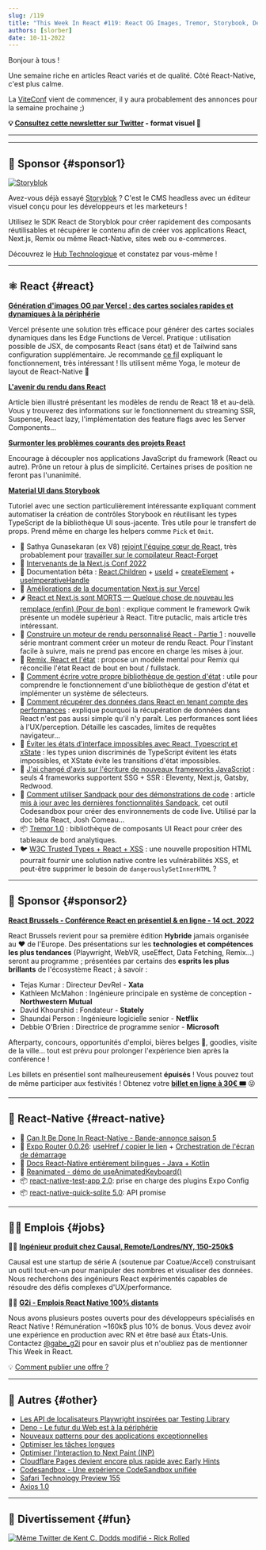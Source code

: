 ```yaml
---
slug: /119
title: "This Week In React #119: React OG Images, Tremor, Storybook, Decoupling, Rendering, Data-Fetching, Remix, Qwik, TypeScript, Playwright..."
authors: [slorber]
date: 10-11-2022
---
```


Bonjour à tous !

Une semaine riche en articles React variés et de qualité. Côté React-Native, c'est plus calme.

La [ViteConf](https://viteconf.org/) vient de commencer, il y aura probablement des annonces pour la semaine prochaine ;)

<!-- truncate -->

**💡 [Consultez cette newsletter sur Twitter](https://slo.im/thread) - format visuel 🎨**

---


<Support />

---

## 💸 Sponsor {#sponsor1}

[![Storyblok](/emails/issues/116/storyblok.png)](https://www.storyblok.com/?utm_source=thisweekinreact&utm_medium=display&utm_campaign=AWA_SPON_TWIREACT_TRA&utm_content=thisweekinreact_en)

Avez-vous déjà essayé [Storyblok](https://www.storyblok.com/?utm_source=thisweekinreact&utm_medium=display&utm_campaign=AWA_SPON_TWIREACT_TRA&utm_content=thisweekinreact_en) ? C'est le CMS headless avec un éditeur visuel conçu pour les développeurs et les marketeurs !

Utilisez le SDK React de Storyblok pour créer rapidement des composants réutilisables et récupérer le contenu afin de créer vos applications React, Next.js, Remix ou même React-Native, sites web ou e-commerces.

Découvrez le [Hub Technologique](https://www.storyblok.com/technologies?utm_source=thisweekinreact&utm_medium=display&utm_campaign=AWA_SPON_TWIREACT_TRA&utm_content=thisweekinreact_en) et constatez par vous-même !

---

## ⚛️ React {#react}

**[Génération d'images OG par Vercel : des cartes sociales rapides et dynamiques à la périphérie](https://vercel.com/blog/introducing-vercel-og-image-generation-fast-dynamic-social-card-images)**

Vercel présente une solution très efficace pour générer des cartes sociales dynamiques dans les Edge Functions de Vercel. Pratique : utilisation possible de JSX, de composants React (sans état) et de Tailwind sans configuration supplémentaire. Je recommande [ce fil](https://twitter.com/shuding_/status/1579607964549513217) expliquant le fonctionnement, très intéressant ! Ils utilisent même Yoga, le moteur de layout de React-Native 🤭

**[L'avenir du rendu dans React](https://prateeksurana.me/blog/future-of-rendering-in-react/)**

Article bien illustré présentant les modèles de rendu de React 18 et au-delà. Vous y trouverez des informations sur le fonctionnement du streaming SSR, Suspense, React lazy, l'implémentation des feature flags avec les Server Components...

**[Surmonter les problèmes courants des projets React](https://dinosaurs-with-jetpacks.com/posts/react-problems)**

Encourage à découpler nos applications JavaScript du framework (React ou autre). Prône un retour à plus de simplicité. Certaines prises de position ne feront pas l'unanimité.

**[Material UI dans Storybook](https://storybook.js.org/blog/material-ui-in-storybook/)**

Tutoriel avec une section particulièrement intéressante expliquant comment automatiser la création de contrôles Storybook en réutilisant les types TypeScript de la bibliothèque UI sous-jacente. Très utile pour le transfert de props. Prend même en charge les helpers comme `Pick` et `Omit`.

- 👤 Sathya Gunasekaran (ex V8) [rejoint l'équipe cœur de React](https://twitter.com/_gsathya/status/1578816177371250688), très probablement pour [travailler sur le compilateur React-Forget](https://twitter.com/Huxpro/status/1578865666010263552)
- 👥 [Intervenants de la Next.js Conf 2022](https://twitter.com/vercel/status/1578401243243741185)
- 📖 Documentation bêta : [React.Children](https://twitter.com/dan_abramov/status/1578457525628047360) + [useId](https://twitter.com/dan_abramov/status/1577283961763467265) + [createElement](https://twitter.com/dan_abramov/status/1577463721193897985) + [useImperativeHandle](https://twitter.com/dan_abramov/status/1577717226269966336)
- 📖 [Améliorations de la documentation Next.js sur Vercel](https://twitter.com/leeerob/status/1577788730349436928)
- 🌶 [React et Next.js sont MORTS — Quelque chose de nouveau les remplace (enfin) (Pour de bon)](https://javascript.plainenglish.io/react-and-next-js-is-dead-something-new-is-finally-replacing-it-for-good-c792c48806f6) : explique comment le framework Qwik présente un modèle supérieur à React. Titre putaclic, mais article très intéressant.
- 📜 [Construire un moteur de rendu personnalisé React - Partie 1](https://www.markcodes.dev/posts/build-react-custom-renderer-part-1) : nouvelle série montrant comment créer un moteur de rendu React. Pour l'instant facile à suivre, mais ne prend pas encore en charge les mises à jour.
- 📜 [Remix, React et l'état](https://blog.jim-nielsen.com/2022/remix-react-and-state/) : propose un modèle mental pour Remix qui réconcilie l'état React de bout en bout / fullstack.
- 📜 [Comment écrire votre propre bibliothèque de gestion d'état](https://judehunter.dev/blog/how-to-write-your-own-state-management-library) : utile pour comprendre le fonctionnement d'une bibliothèque de gestion d'état et implémenter un système de sélecteurs.
- 📜 [Comment récupérer des données dans React en tenant compte des performances](https://www.developerway.com/posts/how-to-fetch-data-in-react) : explique pourquoi la récupération de données dans React n'est pas aussi simple qu'il n'y paraît. Les performances sont liées à l'UX/perception. Détaille les cascades, limites de requêtes navigateur...
- 📜 [Éviter les états d'interface impossibles avec React, Typescript et xState](https://whereisthemouse.com/avoid-impossible-ui-states-with-react-typescript-and-xstate) : les types union discriminés de TypeScript évitent les états impossibles, et XState évite les transitions d'état impossibles.
- 📜 [J'ai changé d'avis sur l'écriture de nouveaux frameworks JavaScript](https://whitep4nth3r.com/blog/write-a-new-javascript-framework/) : seuls 4 frameworks supportent SSG + SSR : Eleventy, Next.js, Gatsby, Redwood.
- 📜 [Comment utiliser Sandpack pour des démonstrations de code](https://www.ctnicholas.dev/articles/how-to-use-sandpack-for-code-demos) : article [mis à jour avec les dernières fonctionnalités Sandpack](https://twitter.com/ctnicholasdev/status/1577683748878884864), cet outil Codesandbox pour créer des environnements de code live. Utilisé par la doc bêta React, Josh Comeau...
- 📦 [Tremor 1.0](https://www.tremor.so/) : bibliothèque de composants UI React pour créer des tableaux de bord analytiques.
- 🐦 [W3C Trusted Types + React + XSS](https://twitter.com/sebastienlorber/status/1579485631260286977) : une nouvelle proposition HTML pourrait fournir une solution native contre les vulnérabilités XSS, et peut-être supprimer le besoin de `dangerouslySetInnerHTML` ?

<SubscribeFormEmbed />

---

## 💸 Sponsor {#sponsor2}

[**React Brussels - Conférence React en présentiel & en ligne - 14 oct. 2022**](https://www.react.brussels/)

React Brussels revient pour sa première édition **Hybride** jamais organisée au ❤️ de l'Europe. Des présentations sur les **technologies et compétences les plus tendances** (Playwright, WebVR, useEffect, Data Fetching, Remix…) seront au programme ; présentées par certains des **esprits les plus brillants** de l'écosystème React ; à savoir :

- Tejas Kumar : Directeur DevRel - **Xata**
- Kathleen McMahon : Ingénieure principale en système de conception - **Northwestern Mutual**
- David Khourshid : Fondateur - **Stately**
- Shaundai Person : Ingénieure logicielle senior - **Netflix**
- Debbie O'Brien : Directrice de programme senior - **Microsoft**

Afterparty, concours, opportunités d'emploi, bières belges 🍺, goodies, visite de la ville... tout est prévu pour prolonger l'expérience bien après la conférence !

Les billets en présentiel sont malheureusement **épuisés** ! Vous pouvez tout de même participer aux festivités ! Obtenez votre [**billet en ligne à 30€ 🎟**](https://ti.to/bejs/react-brussels-2022/discount/online_lastweek) 😜

---

## 📱 React-Native {#react-native}

- 🎥 [Can It Be Done In React-Native - Bande-annonce saison 5](https://www.youtube.com/watch?v=GArbi97dV08)
- 🚧 [Expo Router 0.0.26](https://twitter.com/Baconbrix/status/1578805793733763072): [useHref / copier le lien](https://twitter.com/Baconbrix/status/1578176991441784833) + [Orchestration de l'écran de démarrage](https://twitter.com/Baconbrix/status/1577690073906257921)
- 📖 [Docs React-Native entièrement bilingues - Java + Kotlin](https://twitter.com/reactnative/status/1578332414145105921)
- 🎨 [Reanimated - démo de useAnimatedKeyboard()](https://twitter.com/swmansion/status/1579471824831725571)
- 📦 [react-native-test-app 2.0](https://twitter.com/lord_sherlock/status/1578312268663906304): prise en charge des plugins Expo Config
- 📦 [react-native-quick-sqlite 5.0](https://twitter.com/ospfranco/status/1578145916510273536): API promise

---

## 🧑‍💻 Emplois {#jobs}

🧑‍💼 [**Ingénieur produit chez Causal, Remote/Londres/NY, 150-250k$**](https://jobs.lever.co/causal-app/4acaafbe-ef3d-45a6-bbe6-687c022d727c?lever-origin=applied&lever-source%5B%5D=thisweekinreact.com)

Causal est une startup de série A (soutenue par Coatue/Accel) construisant un outil tout-en-un pour manipuler des nombres et visualiser des données. Nous recherchons des ingénieurs React expérimentés capables de résoudre des défis complexes d'UX/performance.

🧑‍💼 [**G2i - Emplois React Native 100% distants**](https://twitter.com/gabe_g2i/status/1563204813881425926?s=20&t=ArRLC77BpRwXXCdx8fnUqw)

Nous avons plusieurs postes ouverts pour des développeurs spécialisés en React Native ! Rémunération ~160k$ plus 10% de bonus. Vous devez avoir une expérience en production avec RN et être basé aux États-Unis. Contactez [@gabe_g2i](https://twitter.com/gabe_g2i) pour en savoir plus et n'oubliez pas de mentionner This Week in React.

💡 [Comment publier une offre ?](https://thisweekinreact.com/sponsor)

---

## 🔀 Autres {#other}

- [Les API de localisateurs Playwright inspirées par Testing Library](https://twitter.com/diegohaz/status/1578567655493193728)
- [Deno - Le futur du Web est à la périphérie](https://deno.com/blog/the-future-of-web-is-on-the-edge)
- [Nouveaux patterns pour des applications exceptionnelles](https://web.dev/new-patterns-for-amazing-apps/)
- [Optimiser les tâches longues](https://web.dev/optimize-long-tasks/)
- [Optimiser l'Interaction to Next Paint (INP)](https://speaking.jeremy.codes/GptKXg/optimizing-interaction-to-next-paint-inp)
- [Cloudflare Pages devient encore plus rapide avec Early Hints](https://blog.cloudflare.com/early-hints-on-cloudflare-pages/)
- [Codesandbox - Une expérience CodeSandbox unifiée](https://codesandbox.io/post/a-unified-codesandbox-experience)
- [Safari Technology Preview 155](https://webkit.org/blog/13338/release-notes-for-safari-technology-preview-155/)
- [Axios 1.0](https://github.com/axios/axios/releases/tag/v1.0.0)

---

## 🤭 Divertissement {#fun}

[![Mème Twitter de Kent C. Dodds modifié - Rick Rolled](/emails/issues/119/meme.png)](https://twitter.com/kentcdodds/status/1578334293863956480/history)